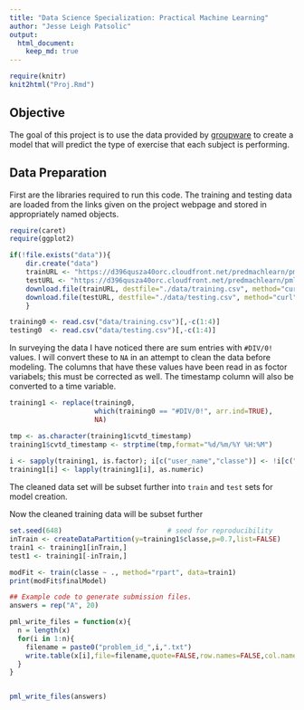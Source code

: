 ```yaml
---
title: "Data Science Specialization: Practical Machine Learning"
author: "Jesse Leigh Patsolic"
output: 
  html_document:
    keep_md: true
---
```


```r
require(knitr)
knit2html("Proj.Rmd")
```
## Objective 


The goal of this project is to use the data provided by 
[groupware](http://groupware.les.inf.puc-rio.br/har) to create a 
model that will predict the type of exercise that each subject is performing.

## Data Preparation 

First are the libraries required to run this code.
The training and testing data are loaded from the links given on the
project webpage and stored in appropriately named objects.

```r
require(caret)
require(ggplot2)

if(!file.exists("data")){
    dir.create("data")
    trainURL <- "https://d396qusza40orc.cloudfront.net/predmachlearn/pml-training.csv"
    testURL <- "https://d396qusza40orc.cloudfront.net/predmachlearn/pml-testing.csv"
    download.file(trainURL, destfile="./data/training.csv", method="curl")
    download.file(testURL, destfile="./data/testing.csv", method="curl")
    }

training0 <- read.csv("data/training.csv")[,-c(1:4)]
testing0  <- read.csv("data/testing.csv")[,-c(1:4)]
```



In surveying the data I have noticed there are sum entries with
`#DIV/0!` values.  I will convert these to `NA` in an attempt to clean 
the data before modeling.  The columns that have these values have been
read in as foctor variabels; this must be corrected as well.  The
timestamp column will also be converted to a time variable.

```r
training1 <- replace(training0, 
                     which(training0 == "#DIV/0!", arr.ind=TRUE),
                     NA)

tmp <- as.character(training1$cvtd_timestamp)
training1$cvtd_timestamp <- strptime(tmp,format="%d/%m/%Y %H:%M")
                                    
i <- sapply(training1, is.factor); i[c("user_name","classe")] <- !i[c("user_name","classe")]
training1[i] <- lapply(training1[i], as.numeric)
```

The cleaned data set will be subset further into `train` and `test` sets
for model creation.

Now the cleaned training data will be subset further

```r
set.seed(648)                          # seed for reproducibility
inTrain <- createDataPartition(y=training1$classe,p=0.7,list=FALSE)
train1 <- training1[inTrain,]
test1 <- training1[-inTrain,]
```



```r
modFit <- train(classe ~ ., method="rpart", data=train1)
print(modFit$finalModel)
```




















```r
## Example code to generate submission files.
answers = rep("A", 20)

pml_write_files = function(x){
  n = length(x)
  for(i in 1:n){
    filename = paste0("problem_id_",i,".txt")
    write.table(x[i],file=filename,quote=FALSE,row.names=FALSE,col.names=FALSE)
  }
}


pml_write_files(answers)
```
